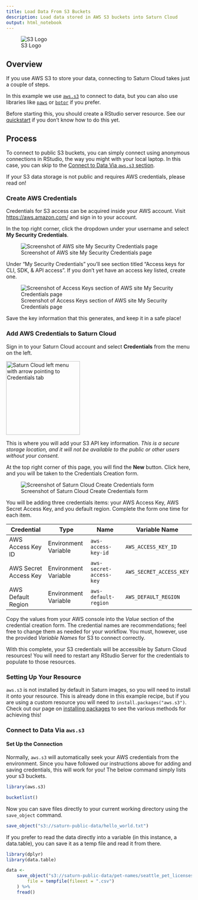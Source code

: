 ```yaml
---
title: Load Data From S3 Buckets
description: Load data stored in AWS S3 buckets into Saturn Cloud
output: html_notebook
---
```


![S3 Logo](https://saturn-public-assets.s3.us-east-2.amazonaws.com/example-resources/s3-logo.png)

## Overview

If you use AWS S3 to store your data, connecting to Saturn Cloud takes just a couple of steps. 

In this example we use <a href="https://cran.r-project.org/web/packages/aws.s3/" target='_blank' rel='noopener'>`aws.s3`</a> to connect to data, 
but you can also use libraries like <a href="https://paws-r.github.io/" target='_blank' rel='noopener'>`paws`</a> or 
<a href="https://cran.r-project.org/web/packages/botor/index.html" target='_blank' rel='noopener'>`botor`</a> if you prefer.

Before starting this, you should create a RStudio server resource. See our [quickstart](https://saturncloud.io/docs/start_in_ten/) if you don't know how to do this yet.

## Process

To connect to public S3 buckets, you can simply connect using anonymous connections in RStudio, the way you might with your local laptop. In this case, you can skip to the [Connect to Data Via `aws.s3` section](#connect-via-aws-s3).

If your S3 data storage is not public and requires AWS credentials, please read on! 

### Create AWS Credentials
Credentials for S3 access can be acquired inside your AWS account. Visit <a href="https://aws.amazon.com/" target='_blank' rel='noopener'>https://aws.amazon.com/</a> and sign in to your account.

In the top right corner, click the dropdown under your username and select **My Security Credentials**.

![Screenshot of AWS site My Security Credentials page](https://saturn-public-assets.s3.us-east-2.amazonaws.com/example-resources/aws-secrurity-credentials-arrow.png "doc-image")

Under "My Security Credentials" you'll see section titled "Access keys for CLI, SDK, & API access". If you don't yet have an access key listed, create one.

![Screenshot of Access Keys section of AWS site My Security Credentials page](https://saturn-public-assets.s3.us-east-2.amazonaws.com/example-resources/aws-access-key.png "doc-image")

Save the key information that this generates, and keep it in a safe place!

### Add AWS Credentials to Saturn Cloud
Sign in to your Saturn Cloud account and select **Credentials** from the menu on the left.

<img src="https://saturn-public-assets.s3.us-east-2.amazonaws.com/example-resources/saturn-credentials-arrow.jpeg" style="width:200px;" alt="Saturn Cloud left menu with arrow pointing to Credentials tab" class="doc-image">

This is where you will add your S3 API key information. *This is a secure storage location, and it will not be available to the public or other users without your consent.*

At the top right corner of this page, you will find the **New** button. Click here, and you will be taken to the Credentials Creation form. 

![Screenshot of Saturn Cloud Create Credentials form](https://saturn-public-assets.s3.us-east-2.amazonaws.com/example-resources/credentials.jpg "doc-image")

You will be adding three credentials items: your AWS Access Key, AWS Secret Access Key, and you default region. Complete the form one time for each item. 

|  Credential | Type  | Name| Variable Name  |
|---|---|---|---|
| AWS Access Key ID   |  Environment Variable  | `aws-access-key-id` | `AWS_ACCESS_KEY_ID`
| AWS Secret Access Key | Environment Variable  | `aws-secret-access-key`  | `AWS_SECRET_ACCESS_KEY`
| AWS Default Region  | Environment Variable  | `aws-default-region`  | `AWS_DEFAULT_REGION`

Copy the values from your AWS console into the *Value* section of the credential creation form. The credential names are recommendations; feel free to change them as needed for your workflow. You must, however, use the provided *Variable Names* for S3 to connect correctly.

With this complete, your S3 credentials will be accessible by Saturn Cloud resources! You will need to restart any RStudio Server for the credentials to populate to those resources.

<a id='connect-via-aws-s3'></a>

### Setting Up Your Resource
`aws.s3` is not installed by default in Saturn images, so you will need to install it onto your resource. This is already done in this example recipe, but if you are using a custom resource you will need to `install.packages("aws.s3")`. Check out our page on [installing packages](https://saturncloud.io/docs/using-saturn-cloud/install-packages/) to see the various methods for achieving this!

### Connect to Data Via `aws.s3`
#### Set Up the Connection
Normally, `aws.s3` will automatically seek your AWS credentials from the environment. Since you have followed our instructions above for adding and saving credentials, this will work for you! The below command simply lists your s3 buckets.

```r
library(aws.s3)

bucketlist()
```

Now you can save files directly to your current working directory using the `save_object` command.

```r
save_object("s3://saturn-public-data/hello_world.txt")
```

If you prefer to read the data directly into a variable (in this instance, a data.table), you can save it as a temp file and read it from there.

```r
library(dplyr)
library(data.table)

data <-
    save_object("s3://saturn-public-data/pet-names/seattle_pet_licenses.csv",
        file = tempfile(fileext = ".csv")
    ) %>%
    fread()
```